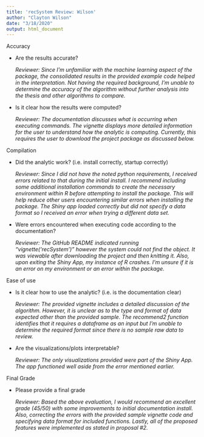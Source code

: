 ```yaml
---
title: 'recSystem Review: Wilson'
author: "Clayton Wilson"
date: "3/18/2020"
output: html_document
---
```


Accuracy
    
  - Are the results accurate?
  
      *Reviewer: Since I'm unfamiliar with the machine learning aspect of the package, the consolidated results in the provided example code helped in the interpretation. Not having the required background, I'm unable to determine the accuracy of the algorithm without further analysis into the thesis and other algorithms to compare.*
      
  - Is it clear how the results were computed?
  
      *Reviewer: The documentation discusses what is occurring when executing commands. The vignette displays more detailed information for the user to understand how the analytic is computing. Currently, this requires the user to download the project package as discussed below.*
      
Compilation
    
  - Did the analytic work? (i.e. install correctly, startup correctly)
        
      *Reviewer: Since I did not have the noted python requirements, I received errors related to that during the initial install. I recommend including some additional installation commands to create the necessary environment within R before attempting to install the package. This will help reduce other users encountering similar errors when installing the package. The Shiny app loaded correctly but did not specify a data format so I received an error when trying a different data set.*
        
  - Were errors encountered when executing code according to the
        documentation?
        
      *Reviewer:  The GitHub README indicated running "vignette('recSystem')" however the system could not find the object. It was viewable after downloading the project and then knitting it. Also, upon exiting the Shiny App, my instance of R crashes. I'm unsure if it is an error on my environment or an error within the package.*

Ease of use
    
  - Is it clear how to use the analytic? (i.e. is the documentation clear)
        
      *Reviewer: The provided vignette includes a detailed discussion of the algorithm. However, it is unclear as to the type and format of data expected other than the provided sample.  The recommend2 function identifies that it requires a dataframe as an input but I'm unable to determine the required format since there is no sample raw data to review.*
        
  - Are the visualizations/plots interpretable?
  
      *Reviewer: The only visualizations provided were part of the Shiny App. The app functioned well aside from the error mentioned earlier.*
      
Final Grade

  - Please provide a final grade

      *Reviewer: Based the above evaluation, I would recommend an excellent grade (45/50) with some improvements to initial documentation install. Also, correcting the errors with the provided sample vignette code and specifying data format for included functions. Lastly, all of the proposed features were implemented as stated in proposal #2.*
